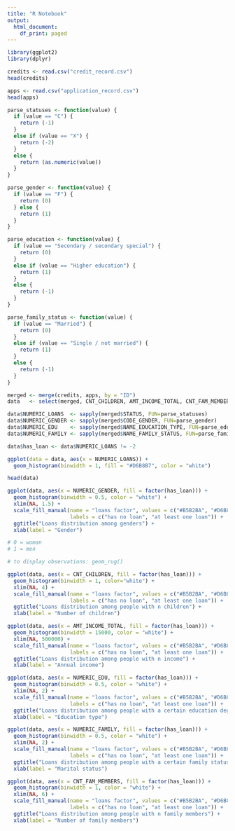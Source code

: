 ```yaml
---
title: "R Notebook"
output:
  html_document:
    df_print: paged
---
```


```r
library(ggplot2)
library(dplyr)
```


```r
credits <- read.csv("credit_record.csv")
head(credits)
```
```r
apps <- read.csv("application_record.csv")
head(apps)
```

```r
parse_statuses <- function(value) {
  if (value == "C") {
    return (-1)
  }
  else if (value == "X") {
    return (-2)
  }
  else {
    return (as.numeric(value))
  }
}
```

```r
parse_gender <- function(value) {
  if (value == "F") {
    return (0)
  } else {
    return (1)
  }
}
```

```r
parse_education <- function(value) {
  if (value == "Secondary / secondary special") {
    return (0)
  }
  else if (value == "Higher education") {
    return (1)
  }
  else {
    return (-1)
  }
}
```

```r
parse_family_status <- function(value) {
  if (value == "Married") {
    return (0)
  }
  else if (value == "Single / not married") {
    return (1)
  }
  else {
    return (-1)
  }
}
```


```r
merged <- merge(credits, apps, by = "ID")
data   <- select(merged, CNT_CHILDREN, AMT_INCOME_TOTAL, CNT_FAM_MEMBERS)

data$NUMERIC_LOANS  <- sapply(merged$STATUS, FUN=parse_statuses)
data$NUMERIC_GENDER <- sapply(merged$CODE_GENDER, FUN=parse_gender)
data$NUMERIC_EDU    <- sapply(merged$NAME_EDUCATION_TYPE, FUN=parse_education)
data$NUMERIC_FAMILY <- sapply(merged$NAME_FAMILY_STATUS, FUN=parse_family_status)

data$has_loan <- data$NUMERIC_LOANS != -2

ggplot(data = data, aes(x = NUMERIC_LOANS)) +
  geom_histogram(binwidth = 1, fill = "#D6B8B7", color = "white")

head(data)
```

```r
ggplot(data, aes(x = NUMERIC_GENDER, fill = factor(has_loan))) +
  geom_histogram(binwidth = 0.5, color = "white") +
  xlim(NA, 1.5) +
  scale_fill_manual(name = "loans factor", values = c("#B5B2BA", "#D6B8B7"),
                    labels = c("has no loan", "at least one loan")) +
  ggtitle("Loans distribution among genders") +
  xlab(label = "Gender")

# 0 = woman
# 1 = men

# to display observations: geom_rug()
```

```r
ggplot(data, aes(x = CNT_CHILDREN, fill = factor(has_loan))) +
  geom_histogram(binwidth = 1, color="white") +
  xlim(NA, 4) +
  scale_fill_manual(name = "loans factor", values = c("#B5B2BA", "#D6B8B7"),
                    labels = c("has no loan", "at least one loan")) +
  ggtitle("Loans distribution among people with n children") +
  xlab(label = "Number of children")
```

```r
ggplot(data, aes(x = AMT_INCOME_TOTAL, fill = factor(has_loan))) +
  geom_histogram(binwidth = 15000, color = "white") +
  xlim(NA, 500000) +
  scale_fill_manual(name = "loans factor", values = c("#B5B2BA", "#D6B8B7"),
                    labels = c("has no loan", "at least one loan")) +
  ggtitle("Loans distribution among people with n income") +
  xlab(label = "Annual income")
```

```r
ggplot(data, aes(x = NUMERIC_EDU, fill = factor(has_loan))) +
  geom_histogram(binwidth = 0.5, color = "white") +
  xlim(NA, 2) +
  scale_fill_manual(name = "loans factor", values = c("#B5B2BA", "#D6B8B7"),
                    labels = c("has no loan", "at least one loan")) +
  ggtitle("Loans distribution among people with a certain education degree") +
  xlab(label = "Education type")
```

```r
ggplot(data, aes(x = NUMERIC_FAMILY, fill = factor(has_loan))) +
  geom_histogram(binwidth = 0.5, color = "white") +
  xlim(NA, 2) +
  scale_fill_manual(name = "loans factor", values = c("#B5B2BA", "#D6B8B7"),
                    labels = c("has no loan", "at least one loan")) +
  ggtitle("Loans distribution among people with a certain family status") +
  xlab(label = "Marital status")
```

```r
ggplot(data, aes(x = CNT_FAM_MEMBERS, fill = factor(has_loan))) +
  geom_histogram(binwidth = 1, color = "white") +
  xlim(NA, 6) +
  scale_fill_manual(name = "loans factor", values = c("#B5B2BA", "#D6B8B7"),
                    labels = c("has no loan", "at least one loan")) +
  ggtitle("Loans distribution among people with n family members") +
  xlab(label = "Number of family members")
```
